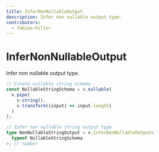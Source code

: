 ```yaml
---
title: InferNonNullableOutput
description: Infer non nullable output type.
contributors:
  - fabian-hiller
---
```


# InferNonNullableOutput

Infer non nullable output type.

```ts
// Create nullable string schema
const NullableStringSchema = v.nullable(
  v.pipe(
    v.string(),
    v.transform((input) => input.length)
  )
);

// Infer non nullable string output type
type NonNullableStringOutput = v.InferNonNullableOutput<
  typeof NullableStringSchema
>; // number
```
